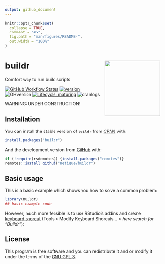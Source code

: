 ```yaml
---
output: github_document
---
```


<!-- README.md is generated from README.Rmd. Please edit that file -->

```r
knitr::opts_chunk$set(
  collapse = TRUE,
  comment = "#>",
  fig.path = "man/figures/README-",
  out.width = "100%"
)
```

# buildr <img src="man/figures/logo.png" align="right" width=180/> 
Comfort way to run build scripts

<!-- badges: start -->
[![GitHub Workflow Status](https://img.shields.io/github/workflow/status/netique/buildr/R-CMD-check)](https://github.com/netique/buildr/actions?query=workflow%3AR-CMD-check)
[![version](https://www.r-pkg.org/badges/version/buildr)](https://CRAN.R-project.org/package=buildr)
![GHversion](https://img.shields.io/github/release/netique/buildr.svg)
[![Lifecycle: maturing](https://img.shields.io/badge/lifecycle-maturing-blue.svg)](https://www.tidyverse.org/lifecycle/#maturing)
![cranlogs](https://cranlogs.r-pkg.org/badges/grand-total/buildr)
<!-- badges: end -->

WARNING: UNDER CONSTRUCTION!

<!-- Working with reproducible reports or any other similar projects often requires to run the script that "builds" the output file in a specified way. One can become tired from repeatedly switching to the build script and sourcing it. -->
<!-- The `buildr` package does this one simple thing via "RStudio addin" – user can set up the *keyboard shortcut* and run the build script with **one keystroke anywhere anytime.** The second way is to pass `buildr()` (don't forget the parentheses!) command to console which does the same thing. Both ways source the `build.R` (case *insensitive*) file present in the current working directory. -->

## Installation

You can install the stable version of `buildr` from [CRAN](https://CRAN.R-project.org/package=buildr) with:

``` r
install.packages("buildr")
```

And the development version from [GitHub](https://github.com/netique/buildr) with:

``` r
if (!require(rsdemotes)) {install.packages("remotes")}
remotes::install_github("netique/buildr")
```
## Basic usage

This is a basic example which shows you how to solve a common problem:

```r
library(buildr)
## basic example code
```

However, much more feasible is to use RStudio's addins and create [keyboard shorcut](http://rstudio.github.io/rstudioaddins/#keyboard-shorcuts) (Tools > Modify Keyboard Shorcuts... > *here search for "Buildr"*):

<!-- ![](addins_showcase.gif) -->

## License
This program is free software and you can redistribute it and or modify it under the terms of the [GNU GPL 3](https://www.gnu.org/licenses/gpl-3.0.en.html).
